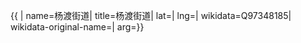 {{ {{{1|PRC admin/showdata}}}|
name=杨渡街道|
title=杨渡街道|
lat=|
lng=|
wikidata=Q97348185|
wikidata-original-name=|
arg={{{arg|}}}}}